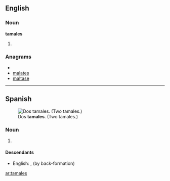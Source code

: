 ==English==
===Noun===
'''tamales'''
# {{plural of|[[tamale]]}}

===Anagrams===
* {{alphagram|aaelmst}}
* [[malates#English|malates]]
* [[maltase#English|maltase]]

----

==Spanish==
[[File:Tamales.jpg|thumb|Dos '''tamales'''. (Two tamales.)]]
===Noun===
{{infl|es|noun form|g=m|g2=p}}

# {{plural of|[[tamal#Spanish|tamal]]|lang=Spanish|nocat=1}}

====Descendants====
* English: {{l|en|tamales}}, {{l|en|tamale}} (by back-formation)

[[ar:tamales]]
